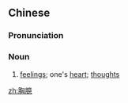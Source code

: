 ==Chinese==
{{zh-forms}}

===Pronunciation===
{{zh-pron
|m=xiōngyì
|cat=n
}}

===Noun===
{{zh-noun}}

# {{lb|zh|literary}} [[feeling]]s; one's [[heart]]; [[thoughts]]

[[zh:胸臆]]